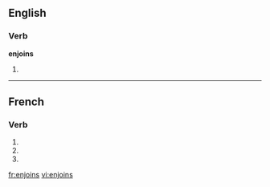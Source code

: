 ==English==

===Verb===
'''enjoins'''

# {{third-person singular of|[[enjoin]]}}

----

==French==

===Verb===
{{fr-verb-form}}

# {{conjugation of|enjoindre||1|s|pres|ind|lang=fr}}
# {{form of|[[second-person|Second-person]] [[singular]] [[present indicative]]|enjoindre|lang=fr}}
# {{form of|Second-person singular [[imperative]]|enjoindre|lang=fr}}

[[fr:enjoins]]
[[vi:enjoins]]